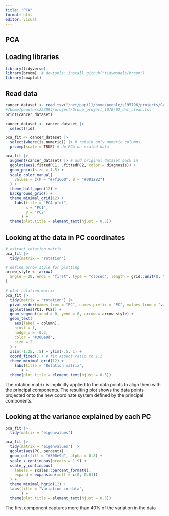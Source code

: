 ```yaml
---
title: "PCA"
format: html
editor: visual
---
```


## PCA

## Loading libraries

```r
library(tidyverse)
library(broom)  # devtools::install_github("tidymodels/broom")
library(cowplot)
```

## Read data

```r
cancer_dataset <- read_tsv("/net/pupil1/home/people/s195796/projects/Group_10_project/R/02_dat_clean.tsv")
#/home/people/s223094/project/Group_project_10/R/02_dat_clean.tsv
print(cancer_dataset)
```

```r
cancer_dataset <- cancer_dataset |>
  select(!id)

pca_fit <- cancer_dataset |> 
  select(where(is.numeric)) |> # retain only numeric columns
  prcomp(scale = TRUE) # do PCA on scaled data

```

```r
pca_fit |>
  augment(cancer_dataset) |> # add original dataset back in
  ggplot(aes(.fittedPC1, .fittedPC2, color = diagnosis)) + 
  geom_point(size = 1.5) +
  scale_color_manual(
    values = c(M = "#Ff1000", B = "#0012B2")
  ) +
  theme_half_open(12) + 
  background_grid() +
  theme_minimal_grid(12) +
    labs(title = "PCA plot",
         x = "PC1",
         y = "PC2"
       ) +
  theme(plot.title = element_text(hjust = 0.5))
```

## Looking at the data in PC coordinates

```r
# extract rotation matrix
pca_fit |>
  tidy(matrix = "rotation")
```

```r
# define arrow style for plotting
arrow_style <- arrow(
  angle = 20, ends = "first", type = "closed", length = grid::unit(8, "pt")
)

# plot rotation matrix
pca_fit |>
  tidy(matrix = "rotation") |>
  pivot_wider(names_from = "PC", names_prefix = "PC", values_from = "value") |>
  ggplot(aes(PC1, PC2)) +
  geom_segment(xend = 0, yend = 0, arrow = arrow_style) +
  geom_text(
    aes(label = column),
    hjust = 1, 
    nudge_x = -0.2,
    color = "#300e9d",
    size = 2
  ) +
  xlim(-1.25, .5) + ylim(-.5, 1) +
  coord_fixed() + # fix aspect ratio to 1:1
  theme_minimal_grid(12) +
    labs(title = "Rotation matrix",
       ) +
  theme(plot.title = element_text(hjust = 0.5))
```

The rotation matrix is implicitly applied to the data points to align them with the principal components. The resulting plot shows the data points projected onto the new coordinate system defined by the principal components.

## Looking at the variance explained by each PC

```r
pca_fit |>
  tidy(matrix = "eigenvalues")
```

```r
pca_fit |>
  tidy(matrix = "eigenvalues") |>
  ggplot(aes(PC, percent)) +
  geom_col(fill = "#300e9d", alpha = 0.8) +
  scale_x_continuous(breaks = 1:9) +
  scale_y_continuous(
    labels = scales::percent_format(),
    expand = expansion(mult = c(0, 0.01))
  ) +
  theme_minimal_hgrid(12) +
  labs(title = "Variation in data",
       ) +
  theme(plot.title = element_text(hjust = 0.5))
```

The first component captures more than 40% of the variation in the data
